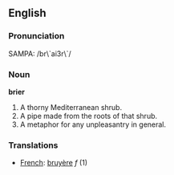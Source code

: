 ==English==

===Pronunciation===
SAMPA: /br\`ai3r\`/

===Noun===
'''brier'''
# A thorny Mediterranean shrub.
# A pipe made from the roots of that shrub.
# A metaphor for any unpleasantry in general.

===Translations===
*[[French]]: [[bruyère]] ''f'' (1)